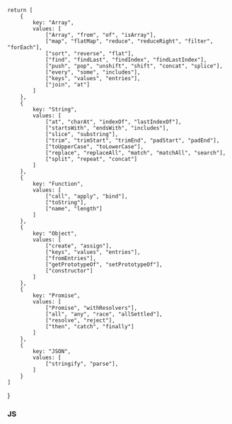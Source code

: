 
    return [
        {
            key: "Array",
            values: [
                ["Array", "from", "of", "isArray"],
                ["map", "flatMap", "reduce", "reduceRight", "filter", "forEach"],
                ["sort", "reverse", "flat"],
                ["find", "findLast", "findIndex", "findLastIndex"],
                ["push", "pop", "unshift", "shift", "concat", "splice"],
                ["every", "some", "includes"],
                ["keys", "values", "entries"],
                ["join", "at"]
            ]
        },
        {
            key: "String",
            values: [
                ["at", "charAt", "indexOf", "lastIndexOf"],
                ["startsWith", "endsWith", "includes"],
                ["slice", "substring"],
                ["trim", "trimStart", "trimEnd", "padStart", "padEnd"],
                ["toUpperCase", "toLowerCase"],
                ["replace", "replaceAll", "match", "matchAll", "search"],
                ["split", "repeat", "concat"]
            ]
        },
        {
            key: "Function",
            values: [
                ["call", "apply", "bind"],
                ["toString"],
                ["name", "length"]
            ]
        },
        {
            key: "Object",
            values: [
                ["create", "assign"],
                ["keys", "values", "entries"],
                ["fromEntries"],
                ["getPrototypeOf", "setPrototypeOf"],
                ["constructor"]
            ]
        },
        {
            key: "Promise",
            values: [
                ["Promise", "withResolvers"],
                ["all", "any", "race", "allSettled"],
                ["resolve", "reject"],
                ["then", "catch", "finally"]
            ]
        },
        {
            key: "JSON",
            values: [
                ["stringify", "parse"],
            ]
        }
    ]
}

### JS
<CreateTable data={DataJS()} doc="docs" path="js" />